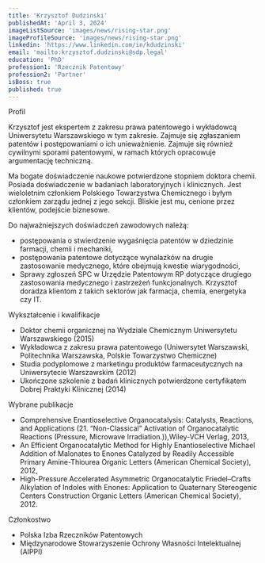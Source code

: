 ```yaml
---
title: 'Krzysztof Dudzinski'
publishedAt: 'April 3, 2024'
imageListSource: 'images/news/rising-star.png'
imageProfileSource: 'images/news/rising-star.png'
linkedin: 'https://www.linkedin.com/in/kdudzinski'
email: 'mailto:krzysztof.dudzinski@sdp.legal'
education: 'PhD'
profession1: 'Rzecznik Patentowy'
profession2: 'Partner'
isBoss: true
published: true
---
```


<ProfileSection type="profile">Profil</ProfileSection>

Krzysztof jest ekspertem z zakresu prawa patentowego i wykładowcą Uniwersytetu Warszawskiego w tym zakresie. Zajmuje się zgłaszaniem patentów i postępowaniami o ich unieważnienie. Zajmuje się również cywilnymi sporami patentowymi, w ramach których opracowuje argumentację techniczną.

Ma bogate doświadczenie naukowe potwierdzone stopniem doktora chemii. Posiada doświadczenie w badaniach laboratoryjnych i klinicznych. Jest wieloletnim członkiem Polskiego Towarzystwa Chemicznego i byłym członkiem zarządu jednej z jego sekcji. Bliskie jest mu, cenione przez klientów, podejście biznesowe.

Do najważniejszych doświadczeń zawodowych należą:

- postępowania o stwierdzenie wygaśnięcia patentów w dziedzinie farmacji, chemii i mechaniki,
- postępowania patentowe dotyczące wynalazków na drugie zastosowanie medycznego, które obejmują kwestie wiarygodności,
- Sprawy zgłoszeń SPC w Urzędzie Patentowym RP dotyczące drugiego zastosowania medycznego i zastrzeżeń funkcjonalnych.
Krzysztof doradza klientom z takich sektorów jak farmacja, chemia, energetyka czy IT.

<ProfileSection type="education">Wykształcenie i kwalifikacje</ProfileSection>

- Doktor chemii organicznej na Wydziale Chemicznym Uniwersytetu Warszawskiego (2015)
- Wykładowca z zakresu prawa patentowego (Uniwersytet Warszawski, Politechnika Warszawska, Polskie Towarzystwo Chemiczne)
- Studia podyplomowe z marketingu produktów farmaceutycznych na Uniwersytecie Warszawskim (2012)
- Ukończone szkolenie z badań klinicznych potwierdzone certyfikatem Dobrej Praktyki Klinicznej (2014)

<ProfileSection type="publication">Wybrane publikacje</ProfileSection>

- Comprehensive Enantioselective Organocatalysis: Catalysts, Reactions, and Applications (21. “Non-Classical” Activation of Organocatalytic Reactions (Pressure, Microwave Irradiation.)),Wiley-VCH Verlag, 2013,
- An Efficient Organocatalytic Method for Highly Enantioselective Michael Addition of Malonates to Enones Catalyzed by Readily Accessible Primary Amine-Thiourea Organic Letters (American Chemical Society), 2012,
- High-Pressure Accelerated Asymmetric Organocatalytic Friedel–Crafts Alkylation of Indoles with Enones: Application to Quaternary Stereogenic Centers Construction Organic Letters (American Chemical Society), 2012.

<ProfileSection type="publication">Członkostwo</ProfileSection>

- Polska Izba Rzeczników Patentowych
- Międzynarodowe Stowarzyszenie Ochrony Własności Intelektualnej (AIPPI)